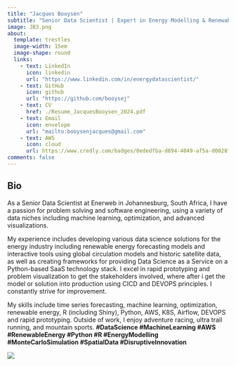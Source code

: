 ```yaml
---
title: "Jacques Booysen"
subtitle: "Senior Data Scientist | Expert in Energy Modelling & Renewable Energy | AWS Certified Solutions Architect | Let's solve complex problems together!"
image: JB3.png
about:
  template: trestles
  image-width: 15em
  image-shape: round
  links:
    - text: LinkedIn
      icon: linkedin
      url: "https://www.linkedin.com/in/energydatascientist/"
    - text: GitHub
      icon: github
      url: "https://github.com/booysej"
    - text: CV
      href: ./Resume_JacquesBooysen_2024.pdf
    - text: Email
      icon: envelope
      url: "mailto:booysenjacques@gmail.com"
    - text: AWS
      icon: cloud
      url: https://www.credly.com/badges/0ededfba-d894-4049-af5a-d0028f516a23/linked_in?t=rhbncw
comments: false
---
```


<!-- ::: {.column-page} -->

## Bio

As a Senior Data Scientist at Enerweb in Johannesburg, South Africa, I have a passion for problem solving and software engineering, using a variety of data niches including machine learning, optimization, and advanced visualizations.

My experience includes developing various data science solutions for the energy industry including renewable energy forecasting models and interactive tools using global circulation models and historic satellite data, as well as creating frameworks for providing Data Science as a Service on a Python-based SaaS technology stack. I excel in rapid prototyping and problem visualization to get the stakeholders involved, where after i get the model or solution into production using CICD and DEVOPS principles. I constantly strive for improvement.

My skills include time series forecasting, machine learning, optimization, renewable energy, R (including Shiny), Python, AWS, K8S, Airflow, DEVOPS and rapid prototyping. Outside of work, I enjoy adventure racing, ultra trail running, and mountain sports. **#DataScience #MachineLearning #AWS #RenewableEnergy #Python #R #EnergyModelling #MonteCarloSimulation #SpatialData #DisruptiveInnovation**

![](images/paste-2A0B5A91.png)
